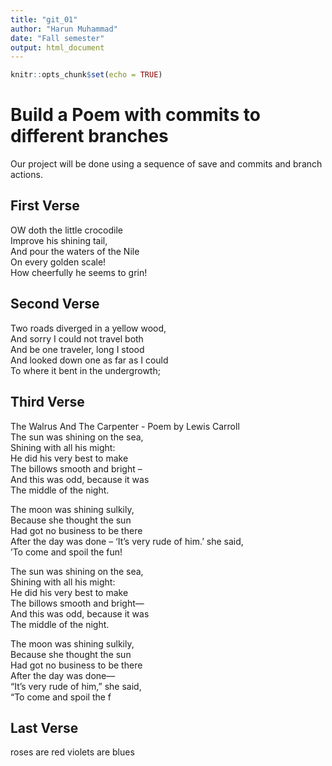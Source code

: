 ---
title: "git_01"
author: "Harun Muhammad"
date: "Fall semester"
output: html_document
---

```{r setup, include=FALSE}
knitr::opts_chunk$set(echo = TRUE)
```
# Build a Poem with commits to different branches
Our project will be done using a sequence of save and commits and branch actions.
<!-- Do not modify or change any text in "!--" bracketed areas such as this --- these are instructions to
you, if you change any of this the git program will notice it and compromise your git merging strategy !-->

## First Verse 
<!--Put the first five lines of a poem by Lewis Carrol in this section!-->
OW doth the little crocodile   
Improve his shining tail,   
And pour the waters of the Nile   
On every golden scale!   
  How cheerfully he seems to grin!



## Second Verse
<!--Put the first five lines of a poem by Robert Frost here!-->
Two roads diverged in a yellow wood,  
And sorry I could not travel both  
And be one traveler, long I stood  
And looked down one as far as I could  
To where it bent in the undergrowth;   



## Third Verse
<!--Put the first two verses of The Walrus and the Carpenter here!-->
The Walrus And The Carpenter - Poem by Lewis Carroll  
The sun was shining on the sea,  
Shining with all his might:  
He did his very best to make    
The billows smooth and bright --  
And this was odd, because it was  
The middle of the night.  

The moon was shining sulkily,  
Because she thought the sun  
Had got no business to be there  
After the day was done --
'It's very rude of him.' she said,  
'To come and spoil the fun!  






The sun was shining on the sea,  
   Shining with all his might:  
He did his very best to make      
   The billows smooth and bright—  
And this was odd, because it was  
   The middle of the night. 

The moon was shining sulkily,  
   Because she thought the sun  
Had got no business to be there  
   After the day was done—  
"It's very rude of him," she said,  
   "To come and spoil the f  

## Last Verse
<!--Put a short poem of your choice 8-20 lines,here!-->
roses are red violets are blues
